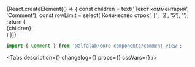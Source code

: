 

<Meta
    title='Компоненты/Comment'
    component={Comment}
/>

<!-- Canvas -->
<Story name='Comment'>
    {React.createElement(() => {
        const children = text('Текст комментария', 'Comment');
        const rowLimit = select('Количество строк', ['', '2', '5'], '');
        return (
            <div>
                <Comment rowLimit={rowLimit}>{children}</Comment>
            </div>
        )
    })}
</Story>

<!-- Docs -->

<ComponentHeader
    name='Comment'
    version={version}
    package='@alfalab/core-components/comment-view'
    design='https://www.figma.com/file/cdNnkh2QdxuvYLrBm4cubM/Web-%3A%3A-Core-Default-Components?node-id=62541%3A72707'
/>

```jsx
import { Comment } from '@alfalab/core-components/comment-view';
```

<Tabs
    description={<Description />}
    changelog={<Changelog />}
    props={<Props of={CommentTS} />}
    cssVars={<CssVars css={styles} />}
/>
